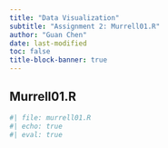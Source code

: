 ```yaml
---
title: "Data Visualization"
subtitle: "Assignment 2: Murrell01.R"
author: "Guan Chen"
date: last-modified
toc: false
title-block-banner: true
---
```


## Murrell01.R

```r
#| file: murrell01.R
#| echo: true
#| eval: true
```
